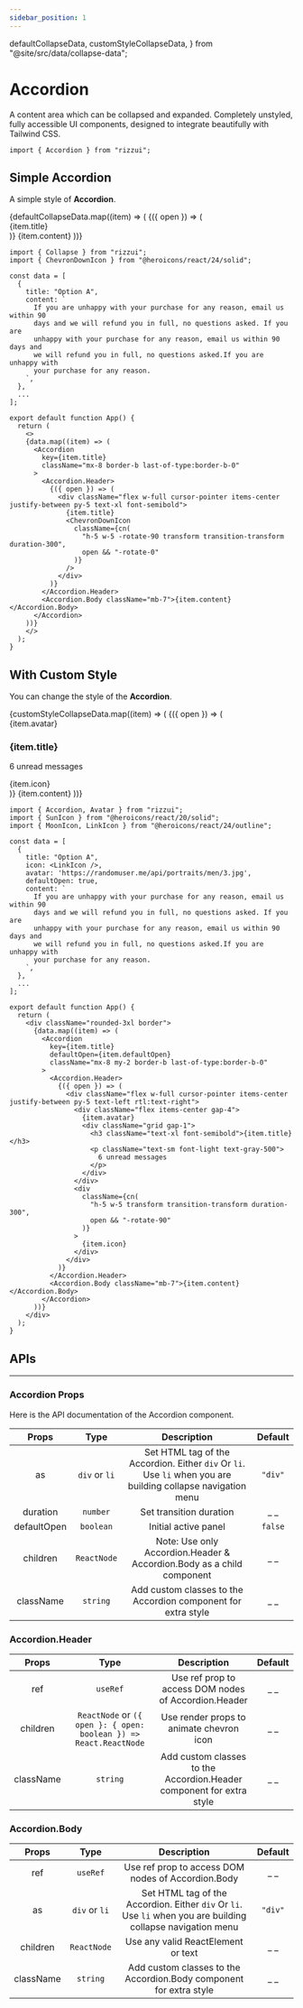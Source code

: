 ```yaml
---
sidebar_position: 1
---
```


  defaultCollapseData,
  customStyleCollapseData,
} from "@site/src/data/collapse-data";

# Accordion

A content area which can be collapsed and expanded. Completely unstyled, fully accessible UI components, designed to integrate beautifully with Tailwind CSS.

```tsx
import { Accordion } from "rizzui";
```

<div className="mb-20 md:mb-28" />

## Simple Accordion

A simple style of **Accordion**.

<Paper className="block">
  <div>
    {defaultCollapseData.map((item) => (
      <Accordion
        key={item.title}
        className="mx-8 border-b last-of-type:border-b-0"
      >
        <Accordion.Header>
          {({ open }) => (
            <div className="flex w-full cursor-pointer items-center justify-between py-5 text-xl font-semibold">
              {item.title}
              <ChevronDownIcon
                className={cn(
                  "h-5 w-5 -rotate-90 transform transition-transform duration-300",
                  open && "-rotate-0"
                )}
              />
            </div>
          )}
        </Accordion.Header>
        <Accordion.Body className="mb-7">{item.content}</Accordion.Body>
      </Accordion>
    ))}
  </div>
</Paper>

```tsx
import { Collapse } from "rizzui";
import { ChevronDownIcon } from "@heroicons/react/24/solid";

const data = [
  {
    title: "Option A",
    content: `
      If you are unhappy with your purchase for any reason, email us within 90
      days and we will refund you in full, no questions asked. If you are
      unhappy with your purchase for any reason, email us within 90 days and
      we will refund you in full, no questions asked.If you are unhappy with
      your purchase for any reason.
    `,
  },
  ...
];

export default function App() {
  return (
    <>
    {data.map((item) => (
      <Accordion
        key={item.title}
        className="mx-8 border-b last-of-type:border-b-0"
      >
        <Accordion.Header>
          {({ open }) => (
            <div className="flex w-full cursor-pointer items-center justify-between py-5 text-xl font-semibold">
              {item.title}
              <ChevronDownIcon
                className={cn(
                  "h-5 w-5 -rotate-90 transform transition-transform duration-300",
                  open && "-rotate-0"
                )}
              />
            </div>
          )}
        </Accordion.Header>
        <Accordion.Body className="mb-7">{item.content}</Accordion.Body>
      </Accordion>
    ))}
    </>
  );
}
```

<div className="mb-16" />

## With Custom Style

You can change the style of the **Accordion**.

<Paper className="block">
  <div className="rounded-3xl border">
    {customStyleCollapseData.map((item) => (
      <Accordion
        key={item.title}
        defaultOpen={item.defaultOpen}
        className="mx-8 my-2 border-b last-of-type:border-b-0"
      >
        <Accordion.Header>
          {({ open }) => (
            <div className="flex w-full cursor-pointer items-center justify-between py-5 text-left rtl:text-right">
              <div className="flex items-center gap-4">
                {item.avatar}
                <div className="grid gap-1">
                  <h3 className="text-xl font-semibold">{item.title}</h3>
                  <p className="text-sm font-light text-gray-500">
                    6 unread messages
                  </p>
                </div>
              </div>
              <div
                className={cn(
                  "h-5 w-5 transform transition-transform duration-300",
                  open && "-rotate-90"
                )}
              >
                {item.icon}
              </div>
            </div>
          )}
        </Accordion.Header>
        <Accordion.Body className="mb-7">{item.content}</Accordion.Body>
      </Accordion>
    ))}
  </div>
</Paper>

```tsx
import { Accordion, Avatar } from "rizzui";
import { SunIcon } from "@heroicons/react/20/solid";
import { MoonIcon, LinkIcon } from "@heroicons/react/24/outline";

const data = [
  {
    title: "Option A",
    icon: <LinkIcon />,
    avatar: 'https://randomuser.me/api/portraits/men/3.jpg',
    defaultOpen: true,
    content: `
      If you are unhappy with your purchase for any reason, email us within 90
      days and we will refund you in full, no questions asked. If you are
      unhappy with your purchase for any reason, email us within 90 days and
      we will refund you in full, no questions asked.If you are unhappy with
      your purchase for any reason.
    `,
  },
  ...
];

export default function App() {
  return (
    <div className="rounded-3xl border">
      {data.map((item) => (
        <Accordion
          key={item.title}
          defaultOpen={item.defaultOpen}
          className="mx-8 my-2 border-b last-of-type:border-b-0"
        >
          <Accordion.Header>
            {({ open }) => (
              <div className="flex w-full cursor-pointer items-center justify-between py-5 text-left rtl:text-right">
                <div className="flex items-center gap-4">
                  {item.avatar}
                  <div className="grid gap-1">
                    <h3 className="text-xl font-semibold">{item.title}</h3>
                    <p className="text-sm font-light text-gray-500">
                      6 unread messages
                    </p>
                  </div>
                </div>
                <div
                  className={cn(
                    "h-5 w-5 transform transition-transform duration-300",
                    open && "-rotate-90"
                  )}
                >
                  {item.icon}
                </div>
              </div>
            )}
          </Accordion.Header>
          <Accordion.Body className="mb-7">{item.content}</Accordion.Body>
        </Accordion>
      ))}
    </div>
  );
}
```

<div className="mb-20" />

## APIs

<hr />

<div className="mb-10" />

### Accordion Props

Here is the API documentation of the Accordion component.

<div className="overflow-x-auto">

|    Props    |     Type      |                                                 Description                                                  | Default |
| :---------: | :-----------: | :----------------------------------------------------------------------------------------------------------: | :-----: |
|     as      | `div` or `li` | Set HTML tag of the Accordion. Either `div` Or `li`. Use `li` when you are building collapse navigation menu | `"div"` |
|  duration   |   `number`    |                                           Set transition duration                                            |  \_ \_  |
| defaultOpen |   `boolean`   |                                             Initial active panel                                             | `false` |
|  children   |  `ReactNode`  |                    Note: Use only Accordion.Header & Accordion.Body as a child component                     |  \_ \_  |
|  className  |   `string`    |                        Add custom classes to the Accordion component for extra style                         |  \_ \_  |

</div>

<div className="mb-10" />

### Accordion.Header

<div className="overflow-x-auto">

|   Props   |                               Type                                |                             Description                              | Default |
| :-------: | :---------------------------------------------------------------: | :------------------------------------------------------------------: | :-----: |
|    ref    |                             `useRef`                              |         Use ref prop to access DOM nodes of Accordion.Header         |  \_ \_  |
| children  | `ReactNode` or `({ open }: { open: boolean }) => React.ReactNode` |               Use render props to animate chevron icon               |  \_ \_  |
| className |                             `string`                              | Add custom classes to the Accordion.Header component for extra style |  \_ \_  |

</div>

<div className="mb-10" />

### Accordion.Body

<div className="overflow-x-auto">

|   Props   |     Type      |                                                 Description                                                  | Default |
| :-------: | :-----------: | :----------------------------------------------------------------------------------------------------------: | :-----: |
|    ref    |   `useRef`    |                              Use ref prop to access DOM nodes of Accordion.Body                              |  \_ \_  |
|    as     | `div` or `li` | Set HTML tag of the Accordion. Either `div` Or `li`. Use `li` when you are building collapse navigation menu | `"div"` |
| children  |  `ReactNode`  |                                      Use any valid ReactElement or text                                      |  \_ \_  |
| className |   `string`    |                      Add custom classes to the Accordion.Body component for extra style                      |  \_ \_  |

</div>
